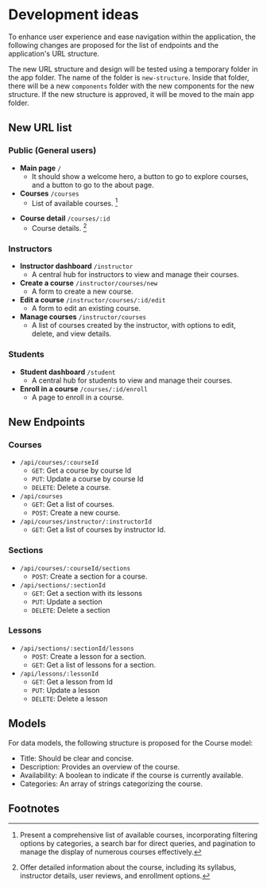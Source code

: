 # Development ideas

To enhance user experience and ease navigation within the application, the following changes are 
proposed for the list of endpoints and the application's URL structure.

The new URL structure and design will be tested using a temporary folder in the app folder. 
The name of the folder is `new-structure`. 
Inside that folder, there will be a new `components` folder with the new 
components for the new structure. 
If the new structure is approved, it will be moved to the main app folder.


## New URL list 

### Public (General users)
- **Main page** `/` 
  - It should show a welcome hero, a button to go to explore courses, and a button to go to the about page. 
- **Courses** `/courses`
  - List of available courses. [^1]
[^1]: Present a comprehensive list of available courses, incorporating filtering options
by categories, a search bar for direct queries, and pagination to manage the display of numerous courses effectively.
- **Course detail**  `/courses/:id` 
  - Course details. [^2]
  [^2]: Offer detailed information about the course, 
  including its syllabus, instructor details, user reviews, and enrollment options.

### Instructors
- **Instructor dashboard** `/instructor`
  - A central hub for instructors to view and manage their courses.
- **Create a course** `/instructor/courses/new`
  - A form to create a new course.
- **Edit a course** `/instructor/courses/:id/edit`
  - A form to edit an existing course.
- **Manage courses** `/instructor/courses`
  - A list of courses created by the instructor, with options to edit, delete, and view details.

### Students
- **Student dashboard** `/student`
  - A central hub for students to view and manage their courses.
- **Enroll in a course** `/courses/:id/enroll`
  - A page to enroll in a course.


## New Endpoints 
### Courses


- `/api/courses/:courseId`
  - `GET`: Get a course by course Id
  - `PUT`: Update a course by course Id
  - `DELETE`: Delete a course.
- `/api/courses`
  - `GET`: Get a list of courses.
  - `POST`: Create a new course.
- `/api/courses/instructor/:instructorId`
  - `GET`: Get a list of courses by instructor Id.

### Sections
- `/api/courses/:courseId/sections`
  - `POST`: Create a section for a course.
- `/api/sections/:sectionId`
  - `GET`: Get a section with its lessons
  - `PUT`: Update a section
  - `DELETE`: Delete a section

### Lessons
- `/api/sections/:sectionId/lessons`
  - `POST`: Create a lesson for a section.
  - `GET`: Get a list of lessons for a section.
- `/api/lessons/:lessonId`
  - `GET`: Get a lesson from Id
  - `PUT`: Update a lesson
  - `DELETE`: Delete a lesson


## Models 
For data models, the following structure is proposed for the Course model:

- Title: Should be clear and concise.
- Description: Provides an overview of the course.
- Availability: A boolean to indicate if the course is currently available.
- Categories: An array of strings categorizing the course.

## Footnotes
